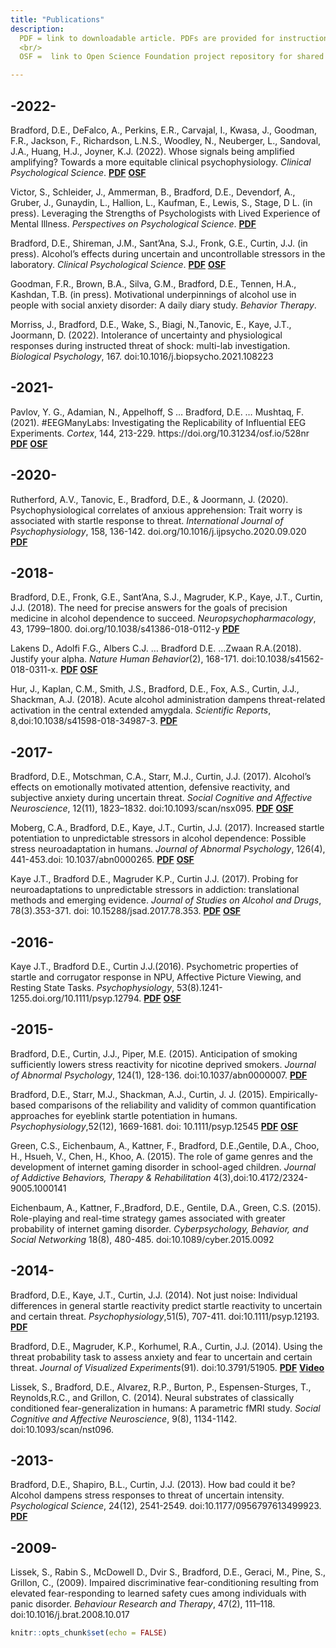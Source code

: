 ```yaml
---
title: "Publications"
description: 
  PDF = link to downloadable article. PDFs are provided for instructional purposes only.
  <br/>
  OSF =  link to Open Science Foundation project repository for shared data and materials.

---
```

## -2022- ##

Bradford, D.E., DeFalco, A., Perkins, E.R., Carvajal, I., Kwasa, J., Goodman, F.R., Jackson, F., Richardson, L.N.S., Woodley, N., Neuberger, L., Sandoval, J.A., Huang, H.J., Joyner, K.J. (2022). Whose signals being amplified amplifying? Towards a more equitable clinical psychophysiology. *Clinical Psychological Science*. [**PDF**](files/Publications/BradfordD2022/BradfordD2022.pdf)
[**OSF**](https://osf.io/hj3mq/#!)


Victor, S., Schleider, J., Ammerman, B., Bradford, D.E., Devendorf, A., Gruber, J., Gunaydin, L., Hallion, L., Kaufman, E., Lewis, S., Stage, D L. (in press). Leveraging the Strengths of Psychologists with Lived Experience of Mental Illness. *Perspectives on Psychological Science*. [**PDF**](https://psyarxiv.com/ksnfd/) 

Bradford, D.E., Shireman, J.M., Sant'Ana, S.J., Fronk, G.E., Curtin, J.J. (in press). Alcohol's effects during uncertain and uncontrollable stressors in the laboratory. *Clinical Psychological Science*. [**PDF**](files/Publications/BradfordD2021a.pdf) [**OSF**](https://osf.io/2zmxe/)

Goodman, F.R., Brown, B.A., Silva, G.M., Bradford, D.E., Tennen, H.A., Kashdan, T.B. (in press). Motivational underpinnings of alcohol use in people with social anxiety disorder: A daily diary study. *Behavior Therapy*.

Morriss, J., Bradford, D.E., Wake, S., Biagi, N.,Tanovic, E., Kaye, J.T., Joormann, D. (2022). Intolerance of uncertainty and physiological responses during instructed threat of shock: multi-lab investigation. *Biological Psychology*, 167. doi:10.1016/j.biopsycho.2021.108223


## -2021- ##

 Pavlov, Y. G., Adamian, N., Appelhoff, S … Bradford, D.E. … Mushtaq, F. (2021). #EEGManyLabs: Investigating the Replicability of Influential EEG Experiments. *Cortex*, 144, 213-229. https://doi.org/10.31234/osf.io/528nr
[**PDF**](files/Publications/PavlovY2021.pdf) [**OSF**](https://osf.io/yb3pq/)


## -2020- ##

Rutherford, A.V., Tanovic, E., Bradford, D.E., & Joormann, J. (2020). Psychophysiological correlates of anxious apprehension: Trait worry is associated with startle response to threat. *International Journal of Psychophysiology*, 158, 136-142. doi.org/10.1016/j.ijpsycho.2020.09.020 [**PDF**](files/Publications/Rutherford2020a/RutherfordA_2020a.pdf)

## -2018- ##

Bradford, D.E., Fronk, G.E., Sant’Ana, S.J., Magruder, K.P., Kaye, J.T., Curtin, J.J. (2018). The need for precise answers for the goals of precision medicine in alcohol dependence to succeed. *Neuropsychopharmacology*, 43, 1799–1800. doi.org/10.1038/s41386-018-0112-y [**PDF**](files/Publications/BradfordD2018/BradfordD2018a.pdf)

Lakens D., Adolfi F.G., Albers C.J. ... Bradford D.E. ...Zwaan R.A.(2018). Justify your alpha. *Nature Human Behavior*(2), 168-171. doi:10.1038/s41562-018-0311-x. [**PDF**](files\Publications/LakensD2018a\LakensD2018a.pdf) [**OSF**](https://osf.io/by2kc/)

Hur, J., Kaplan, C.M., Smith, J.S., Bradford, D.E., Fox, A.S., Curtin, J.J., Shackman, A.J. (2018). Acute alcohol administration dampens threat-related activation in the central extended amygdala. *Scientific Reports*, 8,doi:10.1038/s41598-018-34987-3. [**PDF**](files/Publications/HurJ2018a/HurJ2018a.pdf)

## -2017- ##

Bradford, D.E., Motschman, C.A., Starr, M.J., Curtin, J.J. (2017). Alcohol’s effects on emotionally motivated attention, defensive reactivity, and subjective anxiety during uncertain threat. *Social Cognitive and Affective Neuroscience*, 12(11), 1823–1832. doi:10.1093/scan/nsx095. [**PDF**](files/Publications/BradfordD2017a/BradfordD2017a.pdf) [**OSF**](https://osf.io/5n7hm/)

Moberg, C.A., Bradford, D.E., Kaye, J.T., Curtin, J.J. (2017). Increased startle potentiation to unpredictable stressors in alcohol dependence: Possible stress neuroadaptation in humans. *Journal of Abnormal Psychology*, 126(4), 441-453.doi: 10.1037/abn0000265. [**PDF**](files/Publications/MobergC2017a/MobergC2017a.pdf) [**OSF**](https://osf.io/ykmuh/)

Kaye J.T., Bradford D.E., Magruder K.P., Curtin J.J. (2017). Probing for neuroadaptations to unpredictable stressors in addiction: translational methods and emerging evidence. *Journal of Studies on Alcohol and Drugs*, 78(3).353-371. doi: 10.15288/jsad.2017.78.353. [**PDF**](files/Publications/KayeJ2017a/KayeJ2017a.pdf) [**OSF**](https://osf.io/stxgc/)

## -2016- ##

Kaye J.T., Bradford D.E., Curtin J.J.(2016). Psychometric properties of startle and corrugator response in NPU, Affective Picture Viewing, and Resting State Tasks. *Psychophysiology*, 53(8).1241-1255.doi.org/10.1111/psyp.12794. [**PDF**](files/Publications/KayeJ2016a/KayeJ2016a.pdf) [**OSF**](https://osf.io/fdjg9/)

## -2015- ##

Bradford, D.E., Curtin, J.J., Piper, M.E. (2015). Anticipation of smoking sufficiently lowers stress reactivity for nicotine deprived smokers. *Journal of Abnormal Psychology*, 124(1), 128-136. doi:10.1037/abn0000007. [**PDF**](files/Publications/BradfordD2015a/BradfordD2015a.pdf)

Bradford, D.E., Starr, M.J., Shackman, A.J., Curtin, J. J. (2015). Empirically-based comparisons of the reliability and validity of common quantification approaches for eyeblink startle potentiation in humans. *Psychophysiology*,52(12), 1669-1681. doi: 10.1111/psyp.12545 [**PDF**](files/Publications/BradfordD2015b/BradfordD2015b.pdf) [**OSF**](https://osf.io/5nfvu/)

Green, C.S., Eichenbaum, A., Kattner, F., Bradford, D.E.,Gentile, D.A., Choo, H., Hsueh, V., Chen, H., Khoo, A. (2015). The role of game genres and the development of internet gaming disorder in school-aged children. *Journal of Addictive Behaviors, Therapy & Rehabilitation* 4(3),doi:10.4172/2324-9005.1000141

Eichenbaum, A., Kattner, F.,Bradford, D.E., Gentile, D.A., Green, C.S. (2015). Role-playing and real-time strategy games associated with greater probability of internet gaming disorder. *Cyberpsychology, Behavior, and Social Networking* 18(8), 480-485. doi:10.1089/cyber.2015.0092

## -2014- ##

Bradford, D.E., Kaye, J.T., Curtin, J.J. (2014). Not just noise: Individual differences in general startle reactivity predict startle reactivity to uncertain and certain threat. *Psychophysiology*,51(5), 707-411. doi:10.1111/psyp.12193. [**PDF**](files/Publications/BradfordD2014a/BradfordD2014a.pdf)

Bradford, D.E., Magruder, K.P., Korhumel, R.A., Curtin, J.J. (2014). Using the threat probability task to assess anxiety and fear to uncertain and certain threat. *Journal of Visualized Experiments*(91). doi:10.3791/51905. [**PDF**](files/Publications/BradfordD2014b/BradfordD2014b.pdf) [**Video**](https://www.jove.com/embed/player?id=51905&access=vqy3aggu&t=1&s=1)

Lissek, S., Bradford, D.E., Alvarez, R.P., Burton, P., Espensen-Sturges, T., Reynolds,R.C., and Grillon, C. (2014). Neural substrates of classically conditioned fear-generalization in humans: A parametric fMRI study. *Social Cognitive and Affective Neuroscience*, 9(8), 1134-1142. doi:10.1093/scan/nst096. 

## -2013- ##

Bradford, D.E., Shapiro, B.L., Curtin, J.J. (2013). How bad could it be? Alcohol dampens stress responses to threat of uncertain intensity. *Psychological Science*, 24(12), 2541-2549. doi:10.1177/0956797613499923. [**PDF**](files/Publications/BradfordD2013a/BradfordD2013a.pdf)

## -2009- ##

Lissek, S., Rabin S., McDowell D., Dvir S., Bradford, D.E., Geraci, M., Pine, S., Grillon, C., (2009). Impaired discriminative fear-conditioning resulting from elevated fear-responding to learned safety cues among individuals with panic disorder. *Behaviour Research and Therapy*, 47(2), 111–118. doi:10.1016/j.brat.2008.10.017 




```r
knitr::opts_chunk$set(echo = FALSE)
```

